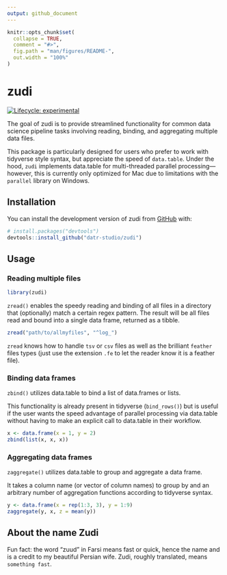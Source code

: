 ```yaml
---
output: github_document
---
```


<!-- README.md is generated from README.Rmd. Please edit that file -->

```r
knitr::opts_chunk$set(
  collapse = TRUE,
  comment = "#>",
  fig.path = "man/figures/README-",
  out.width = "100%"
)
```

# zudi

<!-- badges: start -->

[![Lifecycle:
experimental](https://img.shields.io/badge/lifecycle-experimental-orange.svg)](https://lifecycle.r-lib.org/articles/stages.html#experimental)
<!-- badges: end -->

The goal of zudi is to provide streamlined functionality for common data science pipeline tasks involving reading, binding, and aggregating multiple data files.

This package is particularly designed for users who prefer to work with tidyverse style syntax, but appreciate the speed of `data.table`. Under the hood, `zudi` implements data.table for multi-threaded parallel processing---however, this is currently only optimized for Mac due to limitations with the `parallel` library on Windows. 

## Installation

You can install the development version of zudi from [GitHub](https://github.com/) with:

```r
# install.packages("devtools")
devtools::install_github("datr-studio/zudi")
```
## Usage

### Reading multiple files

```r
library(zudi)
```

`zread()` enables the speedy reading and binding of all files in a directory that (optionally) match a certain regex pattern. The result will be all files read and bound into a single data frame, returned as a tibble.

```r
zread("path/to/allmyfiles", "^log_")
```

`zread` knows how to handle `tsv` or `csv` files as well as the brilliant `feather` files types (just use the extension `.fe` to let the reader know it is a feather file).

### Binding data frames

`zbind()` utilizes data.table to bind a list of data.frames or lists.

This functionality is already present in tidyverse (`bind_rows()`) but is useful if the user wants the speed advantage of parallel processing via data.table without having to make an explicit call to data.table in their workflow. 

```r
x <- data.frame(x = 1, y = 2)
zbind(list(x, x, x))
```

### Aggregating data frames

`zaggregate()` utilizes data.table to group and aggregate a data frame. 

It takes a column name (or vector of column names) to group by and an arbitrary number of aggregation functions according to tidyverse syntax. 

```r
y <- data.frame(x = rep(1:3, 3), y = 1:9)
zaggregate(y, x, z = mean(y))
```


## About the name Zudi

Fun fact: the word "zuud" in Farsi means fast or quick, hence the name and is a credit to my beautiful Persian wife. Zudi, roughly translated, means `something fast`.